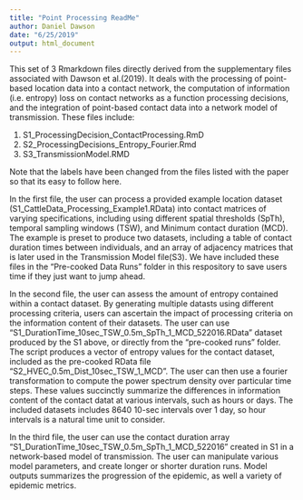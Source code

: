 ---
title: "Point Processing ReadMe"
author: Daniel Dawson
date: "6/25/2019"
output: html_document
---

This set of 3 Rmarkdown files directly derived from the supplementary files associated with Dawson et al.(2019). It deals with the processing of point-based location data into a contact network, the computation of information (i.e. entropy) loss on contact networks as a function processing decisions, and the integration of point-based contact data into a network model of transmission. These files include:

1. S1_ProcessingDecision_ContactProcessing.RmD
2. S2_ProcessingDecisions_Entropy_Fourier.Rmd
3. S3_TransmissionModel.RMD

Note that the labels have been changed from the files listed with the paper so that its easy to follow here. 

In the first file, the user can process a provided example location dataset (S1_CattleData_Processing_Example1.RData) into contact matrices of varying specifications, including using different spatial thresholds (SpTh), temporal sampling windows (TSW), and Minimum contact duration (MCD). The example is preset to produce two datasets, including a table of contact duration times between individuals, and an array of adjacency matrices that is later used in the Transmission Model file(S3). We have included these files in the "Pre-cooked Data Runs" folder in this respository to save users time if they just want to jump ahead. 

In the second file, the user can assess the amount of entropy contained within a contact dataset. By generating multiple datasts using different processing criteria, users can ascertain the impact of processing criteria on the information content of their datasets. The user can use "S1_DurationTime_10sec_TSW_0.5m_SpTh_1_MCD_522016.RData" dataset produced by the S1 above, or directly from the "pre-cooked runs" folder. The script produces a vector of entropy values for the contact dataset, included as the pre-cooked RData file "S2_HVEC_0.5m_Dist_10sec_TSW_1_MCD". The user can then use a fourier transformation to compute the power spectrum density over particular time steps. These values succinctly summarize the differences in information content of the contact datat at various intervals, such as hours or days. The included datasets includes 8640 10-sec intervals over 1 day, so hour intervals is a natural time unit to consider.    


In the third file, the user can use the contact duration array "S1_DurationTime_10sec_TSW_0.5m_SpTh_1_MCD_522016" created in S1 in a network-based model of transmission. The user can manipulate various model parameters, and create longer or shorter duration runs. Model outputs summarizes the progression of the epidemic, as well a variety of epidemic metrics. 


